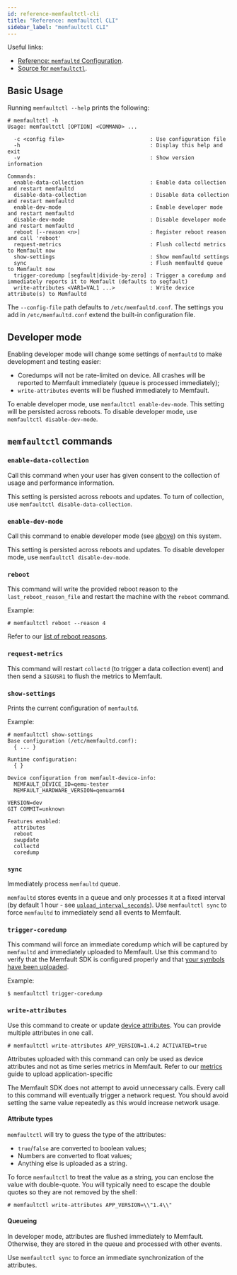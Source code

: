 ```yaml
---
id: reference-memfaultctl-cli
title: "Reference: memfaultctl CLI"
sidebar_label: "memfaultctl CLI"
---
```



Useful links:

- [Reference: `memfaultd` Configuration][docs-configuration].
- [Source for `memfaultctl`][source-memfaultd].

## Basic Usage

Running `memfaultctl --help` prints the following:

```console
# memfaultctl -h
Usage: memfaultctl [OPTION] <COMMAND> ...

  -c <config file>                           : Use configuration file
  -h                                         : Display this help and exit
  -v                                         : Show version information

Commands:
  enable-data-collection                     : Enable data collection and restart memfaultd
  disable-data-collection                    : Disable data collection and restart memfaultd
  enable-dev-mode                            : Enable developer mode and restart memfaultd
  disable-dev-mode                           : Disable developer mode and restart memfaultd
  reboot [--reason <n>]                      : Register reboot reason and call 'reboot'
  request-metrics                            : Flush collectd metrics to Memfault now
  show-settings                              : Show memfaultd settings
  sync                                       : Flush memfaultd queue to Memfault now
  trigger-coredump [segfault|divide-by-zero] : Trigger a coredump and immediately reports it to Memfault (defaults to segfault)
  write-attributes <VAR1=VAL1 ...>           : Write device attribute(s) to Memfaultd

```

The `--config-file` path defaults to `/etc/memfaultd.conf`. The settings you add
in `/etc/memfaultd.conf` extend the built-in configuration file.

## Developer mode

Enabling developer mode will change some settings of `memfaultd` to make
development and testing easier:

- Coredumps will not be rate-limited on device. All crashes will be reported to
  Memfault immediately (queue is processed immediately);
- `write-attributes` events will be flushed immediately to Memfault.

To enable developer mode, use `memfaultctl enable-dev-mode`. This setting will
be persisted across reboots. To disable developer mode, use
`memfaultctl disable-dev-mode`.

<EnableServerSideDeveloperMode />

## `memfaultctl` commands

### `enable-data-collection`

Call this command when your user has given consent to the collection of usage
and performance information.

This setting is persisted across reboots and updates. To turn of collection, use
`memfaultctl disable-data-collection`.

### `enable-dev-mode`

Call this command to enable developer mode (see [above][developer-mode]) on this
system.

This setting is persisted across reboots and updates. To disable developer mode,
use `memfaultctl disable-dev-mode`.

[developer-mode]: /docs/linux/reference-memfaultctl-cli#developer-mode

### `reboot`

This command will write the provided reboot reason to the
`last_reboot_reason_file` and restart the machine with the `reboot` command.

Example:

```
# memfaultctl reboot --reason 4
```

Refer to our [list of reboot reasons][reboot-reasons].

[reboot-reasons]: /docs/platform/reference-reboot-reason-ids

### `request-metrics`

This command will restart `collectd` (to trigger a data collection event) and
then send a `SIGUSR1` to flush the metrics to Memfault.

### `show-settings`

Prints the current configuration of `memfaultd`.

Example:

```console
# memfaultctl show-settings
Base configuration (/etc/memfaultd.conf):
  { ... }

Runtime configuration:
  { }

Device configuration from memfault-device-info:
  MEMFAULT_DEVICE_ID=qemu-tester
  MEMFAULT_HARDWARE_VERSION=qemuarm64

VERSION=dev
GIT COMMIT=unknown

Features enabled:
  attributes
  reboot
  swupdate
  collectd
  coredump

```

### `sync`

Immediately process `memfaultd` queue.

`memfaultd` stores events in a queue and only processes it at a fixed interval
(by default 1 hour - see [`upload_interval_seconds`][docs-upload-interval]). Use
`memfaultctl sync` to force `memfaultd` to immediately send all events to
Memfault.

[docs-upload-interval]:
  /docs/linux/reference-memfaultd-configuration#top-level-etcmemfaultdconf-configuration

### `trigger-coredump`

This command will force an immediate coredump which will be captured by
`memfaultd` and immediately uploaded to Memfault. Use this command to verify
that the Memfault SDK is configured properly and that [your symbols have been
uploaded][upload-symbols].

Example:

```
$ memfaultctl trigger-coredump
```

### `write-attributes`

Use this command to create or update [device attributes][attributes]. You can
provide multiple attributes in one call.

```console
# memfaultctl write-attributes APP_VERSION=1.4.2 ACTIVATED=true
```

Attributes uploaded with this command can only be used as device attributes and
not as time series metrics in Memfault. Refer to our [metrics][docs-metrics]
guide to upload application-specific

The Memfault SDK does not attempt to avoid unnecessary calls. Every call to this
command will eventually trigger a network request. You should avoid setting the
same value repeatedly as this would increase network usage.

[docs-metrics]: /docs/linux/metrics#application-metrics

#### Attribute types

`memfaultctl` will try to guess the type of the attributes:

- `true`/`false` are converted to boolean values;
- Numbers are converted to float values;
- Anything else is uploaded as a string.

To force `memfaultctl` to treat the value as a string, you can enclose the value
with double-quote. You will typically need to escape the double quotes so they
are not removed by the shell:

```
# memfaultctl write-attributes APP_VERSION=\\"1.4\\"
```

#### Queueing

In developer mode, attributes are flushed immediately to Memfault. Otherwise,
they are stored in the queue and processed with other events.

Use `memfaultctl sync` to force an immediate synchronization of the attributes.

[docs-configuration]: /docs/linux/reference-memfaultd-configuration
[docs-memfaultd]: /docs/linux/reference-memfaultd-configuration
[source-memfaultd]:
  https://github.com/memfault/memfault-linux-sdk/blob/-/meta-memfault/recipes-memfault/memfaultd/files/memfaultd
[upload-symbols]: /docs/linux/coredumps
[attributes]: /docs/platform/metrics
